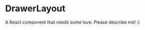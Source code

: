 
<Meta title="@flapjs/components/drawer/layout/DrawerLayout"
    component={DrawerLayout}/>

# DrawerLayout

A React component that needs some love. Please describe me! :(

<Props of={DrawerLayout}/>

